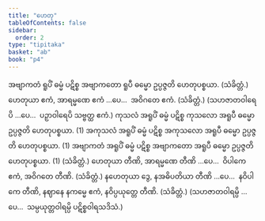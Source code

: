 ```yaml
---
title: "ဟေတု"
tableOfContents: false
sidebar:
  order: 2
type: "tipitaka"
basket: "ab"
book: "p4"
---
```



<DynamicBreadcrumb />

<Division number="25" book="p4" e="ch" v="39" p="584">

<Paragraph number="1158" book="p4">
အဗျာကတံ ရူပိံ ဓမ္မံ ပဋိစ္စ အဗျာကတော ရူပီ ဓမ္မော ဥပ္ပဇ္ဇတိ ဟေတုပစ္စယာ. (သံခိတ္တံ.)
</Paragraph>

<Paragraph number="1159" book="p4">
ဟေတုယာ ဧကံ, အာရမ္မဏေ ဧကံ …ပေ…  အဝိဂတေ ဧကံ. (သံခိတ္တံ.)
</Paragraph>

<Paragraph number="1160" book="p4">
(သဟဇာတဝါရေပိ …ပေ…  ပဉှာဝါရေပိ သဗ္ဗတ္ထ ဧကံ.)
</Paragraph>

</Division>
<Division number="26" book="p4" e="ch" v="39" p="584">

<Paragraph number="1161" book="p4">
ကုသလံ အရူပိံ ဓမ္မံ ပဋိစ္စ ကုသလော အရူပီ ဓမ္မော ဥပ္ပဇ္ဇတိ ဟေတုပစ္စယာ. (1)
</Paragraph>

<Paragraph number="1162" book="p4">
အကုသလံ အရူပိံ ဓမ္မံ ပဋိစ္စ အကုသလော အရူပီ ဓမ္မော ဥပ္ပဇ္ဇတိ ဟေတုပစ္စယာ. (1)
</Paragraph>

<Paragraph number="1163" book="p4">
အဗျာကတံ အရူပိံ ဓမ္မံ ပဋိစ္စ အဗျာကတော အရူပီ ဓမ္မော ဥပ္ပဇ္ဇတိ ဟေတုပစ္စယာ. (1) (သံခိတ္တံ.)
</Paragraph>

</Division>
<Division number="27" book="p4" e="ch" v="39" p="585">

<Paragraph number="1164" book="p4">
ဟေတုယာ တီဏိ, အာရမ္မဏေ တီဏိ …ပေ…  ဝိပါကေ ဧကံ, အဝိဂတေ တီဏိ. (သံခိတ္တံ.)
</Paragraph>

<Paragraph number="1165" book="p4">
နဟေတုယာ ဒွေ, နအဓိပတိယာ တီဏိ …ပေ…  နဝိပါကေ တီဏိ, နဈာနေ နကမ္မေ ဧကံ, နဝိပ္ပယုတ္တေ တီဏိ. (သံခိတ္တံ.)
</Paragraph>

<Paragraph number="1166" book="p4">
(သဟဇာတဝါရမ္ပိ …ပေ…  သမ္ပယုတ္တဝါရမ္ပိ ပဋိစ္စဝါရသဒိသံ.)
</Paragraph>
</Division>